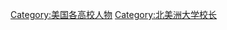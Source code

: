 {{Commons category|Presidents of universities and colleges in the United States}}

[[Category:美国各高校人物|Category:美国各高校人物]]
[[Category:北美洲大学校长|Category:北美洲大学校长]]